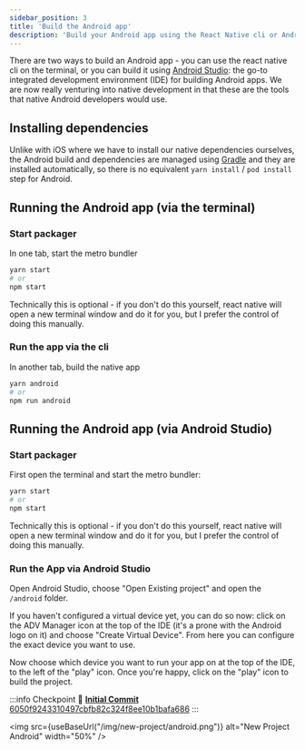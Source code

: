 ```yaml
---
sidebar_position: 3
title: 'Build the Android app'
description: 'Build your Android app using the React Native cli or Android Studio'
---
```



There are two ways to build an Android app - you can use the react native cli on the terminal, or you can build it using [Android Studio](https://developer.android.com/studio): the go-to integrated development environment (IDE) for building Android apps. We are now really venturing into native development in that these are the tools that native Android developers would use.

## Installing dependencies

Unlike with iOS where we have to install our native dependencies ourselves, the Android build and dependencies are managed using [Gradle](https://gradle.org/) and they are installed automatically, so there is no equivalent `yarn install` / `pod install` step for Android.

## Running the Android app (via the terminal)

### Start packager

In one tab, start the metro bundler

```bash
yarn start
# or
npm start
```

Technically this is optional - if you don't do this yourself, react native will open a new terminal window and do it for you, but I prefer the control of doing this manually.

### Run the app via the cli

In another tab, build the native app

```bash
yarn android
# or
npm run android
```

## Running the Android app (via Android Studio)

### Start packager

First open the terminal and start the metro bundler:

```bash
yarn start
# or
npm start
```

Technically this is optional - if you don't do this yourself, react native will open a new terminal window and do it for you, but I prefer the control of doing this manually.


### Run the App via Android Studio

Open Android Studio, choose "Open Existing project" and open the `/android` folder.

If you haven't configured a virtual device yet, you can do so now: click on the ADV Manager icon at the top of the IDE (it's a prone with the Android logo on it) and choose "Create Virtual Device". From here you can configure the exact device you want to use.

Now choose which device you want to run your app on at the top of the IDE, to the left of the "play" icon. Once you're happy, click on the "play" icon to build the project.

:::info Checkpoint 🔗
[**Initial Commit** 6050f9243310497cbfb82c324f8ee10b1bafa686](https://github.com/kadikraman/mood-tracker/commit/6050f9243310497cbfb82c324f8ee10b1bafa686)
:::

<img
  src={useBaseUrl("/img/new-project/android.png")}
  alt="New Project Android"
  width="50%"
/>